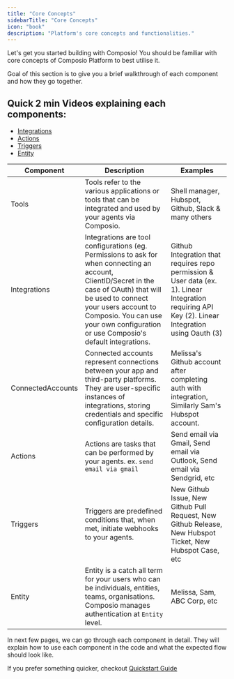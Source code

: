 ```yaml
---
title: "Core Concepts"
sidebarTitle: "Core Concepts"
icon: "book"
description: "Platform's core concepts and functionalities."
---
```


Let's get you started building with Composio! You should be familiar with core concepts of Composio Platform to best utilise it.

Goal of this section is to give you a brief walkthrough of each component and how they go together.

## Quick 2 min Videos explaining each components:
* [Integrations]()
* [Actions]()
* [Triggers]()
* [Entity]()

| Component         | Description                                                                                                                                                                                                                                                                | Examples                                                                                                                                           |
| ----------------- | -------------------------------------------------------------------------------------------------------------------------------------------------------------------------------------------------------------------------------------------------------------------------- | -------------------------------------------------------------------------------------------------------------------------------------------------- |
| Tools             | Tools refer to the various applications or tools that can be integrated and used by your agents via Composio.                                                                                                                                                              | Shell manager, Hubspot, Github, Slack & many others                                                                                                |
| Integrations      | Integrations are tool configurations (eg. Permissions to ask for when connecting an account, ClientID/Secret in the case of OAuth) that will be used to connect your users account to Composio. You can use your own configuration or use Composio's default integrations. | Github Integration that requires repo permission & User data (ex. 1). Linear Integration requiring API Key (2). Linear Integration using Oauth (3) |
| ConnectedAccounts | Connected accounts represent connections between your app and third-party platforms. They are user-specific instances of integrations, storing credentials and specific configuration details.                                                                             | Melissa's Github account after completing auth with integration, Similarly Sam's Hubspot account.                                                  |
| Actions           | Actions are tasks that can be performed by your agents. ex. `send email via gmail`                                                                                                                                                                                         | Send email via Gmail, Send email via Outlook, Send email via Sendgrid, etc                                                                         |
| Triggers          | Triggers are predefined conditions that, when met, initiate webhooks to your agents.                                                                                                                                                                                       | New Github Issue, New Github Pull Request, New Github Release, New Hubspot Ticket, New Hubspot Case, etc                                           |
| Entity            | Entity is a catch all term for your users who can be individuals, entities, teams, organisations. Composio manages authentication at `Entity` level.                                                                                                                       | Melissa, Sam, ABC Corp, etc                                                                                                                        |

In next few pages, we can go through each component in detail. They will explain how to use each component in the code and what the expected flow should look like.

If you prefer something quicker, checkout [Quickstart Guide](../intro/quickstart)
